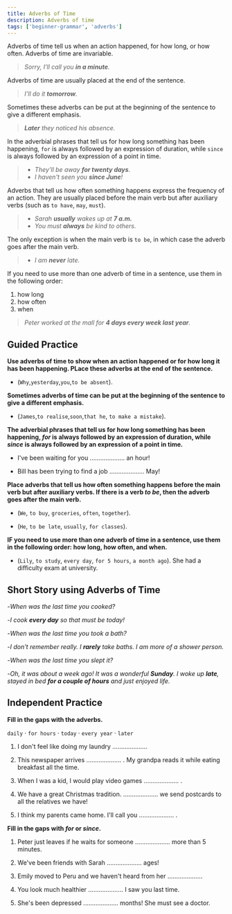 ```yaml
---
title: Adverbs of Time
description: Adverbs of time
tags: ['beginner-grammar', 'adverbs']
---
```



Adverbs of time tell us when an action happened, for how long, or how often. Adverbs of time are invariable.

> _Sorry, I'll call you **in a minute**._

Adverbs of time are usually placed at the end of the sentence.

> _I'll do it **tomorrow**._

Sometimes these adverbs can be put at the beginning of the sentence to give a different emphasis.

> _**Later** they noticed his absence._

In the adverbial phrases that tell us for how long something has been happening, `for` is always followed by an expression of duration, while `since` is always followed by an expression of a point in time.

> - _They'll be away **for twenty days**_.
> - _I haven't seen you **since June**!_

Adverbs that tell us how often something happens express the frequency of an action. They are usually placed before the main verb but after auxiliary verbs (such as `to have`, `may`, `must`).

> - _Sarah **usually** wakes up at **7 a.m.**_
> - _You must **always** be kind to others._

The only exception is when the main verb is `to be`, in which case the adverb goes after the main verb.

> - _I am **never** late._

If you need to use more than one adverb of time in a sentence, use them in the following order:

1. how long
2. how often
3. when

> _Peter worked at the mall for **4 days every week last year**._

## Guided Practice

**Use adverbs of time to show when an action happened or for how long it has been happening. PLace these adverbs at the end of the sentence.**

- (`Why`,`yesterday`,`you`,`to be absent`). <InfoTooltip label="Why were you absent yesterday?" />

**Sometimes adverbs of time can be put at the beginning of the sentence to give a different emphasis.**

- (`James`,`to realise`,`soon`,`that he`, `to make a mistake`). <InfoTooltip label="Soon James realised that he made a mistake" />

**The adverbial phrases that tell us for how long something has been happening, _for_ is always followed by an expression of duration, while _since_ is always followed by an expression of a point in time.**

- I've been waiting for you .................... an hour! <InfoTooltip label="I've been waiting for you for an hour!" />

- Bill has been trying to find a job .................... May! <InfoTooltip label="Bill has been trying to find a job since May!" />

**Place adverbs that tell us how often something happens before the main verb but after auxiliary verbs. If there is a verb _to be_, then the adverb goes after the main verb.**

- (`We`, `to buy`, `groceries`, `often`, `together`). <InfoTooltip label="We often buy groceries together." />

- (`He`, `to be late`, `usually`, `for classes`). <InfoTooltip label="He is usually late for classes." />

**IF you need to use more than one adverb of time in a sentence, use them in the following order: how long, how often, and when.**

- (`Lily`, `to study`, `every day`, `for 5 hours`, `a month ago`). She had a difficulty exam at university. <InfoTooltip label="Lily studied for 5 hours every day a month ago." />

## Short Story using Adverbs of Time

-_When was the last time you cooked?_

-_I cook **every day** so that must be today!_

-_When was the last time you took a bath?_

-_I don't remember really. I **rarely** take baths. I am more of a shower person._

-_When was the last time you slept it?_

-_Oh, it was about a week ago! It was a wonderful **Sunday**. I woke up **late**, stayed in bed **for a couple of hours** and just enjoyed life._

## Independent Practice

**Fill in the gaps with the adverbs.**

`daily` · `for hours` · `today` · `every year` · `later`

1. I don't feel like doing my laundry .................... <InfoTooltip label="today" />

2. This newspaper arrives .................... . My grandpa reads it while eating breakfast all the time. <InfoTooltip label="daily" />

3. When I was a kid, I would play video games .................... . <InfoTooltip label="for hours" />

4. We have a great Christmas tradition. .................... we send postcards to all the relatives we have! <InfoTooltip label="Every year" />

5. I think my parents came home. I'll call you .................... . <InfoTooltip label="later" />

**Fill in the gaps with _for_ or _since_.**

1. Peter just leaves if he waits for someone .................... more than 5 minutes. <InfoTooltip label="for" />

2. We've been friends with Sarah .................... ages! <InfoTooltip label="for" />

3. Emily moved to Peru and we haven't heard from her ....................<InfoTooltip label="since" />

4. You look much healthier .................... I saw you last time. <InfoTooltip label="since" />

5. She's been depressed .................... months! She must see a doctor. <InfoTooltip label="for" />
